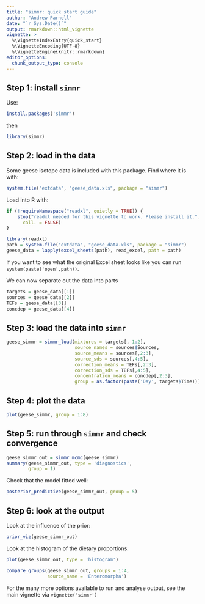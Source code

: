 ```yaml
---
title: "simmr: quick start guide"
author: "Andrew Parnell"
date: "`r Sys.Date()`"
output: rmarkdown::html_vignette
vignette: >
  %\VignetteIndexEntry{quick_start}
  %\VignetteEncoding{UTF-8}
  %\VignetteEngine{knitr::rmarkdown}
editor_options: 
  chunk_output_type: console
---
```


## Step 1: install `simmr`

Use:
```r
install.packages('simmr')
```

then
```r
library(simmr)
```

## Step 2: load in the data

Some geese isotope data is included with this package. Find where it is with:
```r
system.file("extdata", "geese_data.xls", package = "simmr")
```

Load into R with:
```r
if (!requireNamespace("readxl", quietly = TRUE)) {
    stop("readxl needed for this vignette to work. Please install it.",
      call. = FALSE)
}
```
```r
library(readxl)
path = system.file("extdata", "geese_data.xls", package = "simmr")
geese_data = lapply(excel_sheets(path), read_excel, path = path)
```

If you want to see what the original Excel sheet looks like you can run `system(paste('open',path))`.

We can now separate out the data into parts 
```r
targets = geese_data[[1]]
sources = geese_data[[2]]
TEFs = geese_data[[3]]
concdep = geese_data[[4]]
```

## Step 3: load the data into `simmr`

```r
geese_simmr = simmr_load(mixtures = targets[, 1:2],
                         source_names = sources$Sources,
                         source_means = sources[,2:3],
                         source_sds = sources[,4:5],
                         correction_means = TEFs[,2:3],
                         correction_sds = TEFs[,4:5],
                         concentration_means = concdep[,2:3],
                         group = as.factor(paste('Day', targets$Time)))
```

## Step 4: plot the data 

```r
plot(geese_simmr, group = 1:8)
```

## Step 5: run through `simmr` and check convergence

```r
geese_simmr_out = simmr_mcmc(geese_simmr)
summary(geese_simmr_out, type = 'diagnostics',
        group = 1)
```

Check that the model fitted well:
```r
posterior_predictive(geese_simmr_out, group = 5)
```

## Step 6: look at the output

Look at the influence of the prior:
```r
prior_viz(geese_simmr_out)
```

Look at the histogram of the dietary proportions:
```r
plot(geese_simmr_out, type = 'histogram')
```

```r
compare_groups(geese_simmr_out, groups = 1:4, 
               source_name = 'Enteromorpha')
```

For the many more options available to run and analyse output, see the main vignette via `vignette('simmr')`
